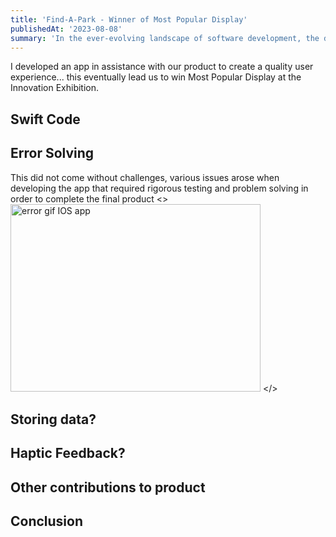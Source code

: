 ```yaml
---
title: 'Find-A-Park - Winner of Most Popular Display'
publishedAt: '2023-08-08'
summary: 'In the ever-evolving landscape of software development, the debate between dynamic and static typing continues to be a hot topic.'
---
```


I developed an app in assistance with our product to create a quality user experience... this eventually lead us to win Most Popular Display at the Innovation Exhibition.

## Swift Code

## Error Solving
This did not come without challenges, various issues arose when developing the app that required rigorous testing and problem solving in order to complete the final product
<>
  <img src="/images/findaparkgif_error.gif" alt="error gif IOS app" width="400" height="300" />
</>



## Storing data?


## Haptic Feedback?

## Other contributions to product

## Conclusion
